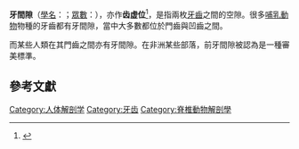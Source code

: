 {{Infobox anatomy
| Name        = 牙間隙
| Latin       = diastema
| Greek       = 
| GraySubject = 
| GrayPage    = 
| Image       = Crâne cheval.jpg
|image_size = 240px
| Caption     = 一隻[[馬|馬]]的頭骨。在其前端可以看見其門齒及凹齒之間的牙間隙。
| Width       = 
}}
'''牙間隙'''（[[學名|學名]]：{{lang|la|'''diastema'''}}；[[眾數|眾數]]：{{lang|la|'''diastemata'''}}），亦作'''齿虚位'''<ref>{{cite web |url=http://www.cas.cn/kxcb/kpwz/201312/t20131208_3992688.shtml |title=“鼠”事知多少? |date=2013-10-11 |accessdate=2015-04-07 |language=zh-hans |publisher=[[中国科学院|中国科学院]] |author=[[亚热带农业生态研究所|亚热带农业生态研究所]] |archive-date=2015-09-23 |archive-url=https://web.archive.org/web/20150923200718/http://www.cas.cn/kxcb/kpwz/201312/t20131208_3992688.shtml |dead-url=no }}</ref>，是指兩枚[[牙齒|牙齒]]之間的空隙。很多[[哺乳動物|哺乳動物]]物種的牙齒都有牙間隙，當中大多數都位於門齒與凹齒之間。

而某些人類在其門齒之間亦有牙間隙。在非洲某些部落，前牙間隙被認為是一種審美標準。

==參考文獻==
{{reflist}}

[[Category:人体解剖学|Category:人体解剖学]]
[[Category:牙齿|Category:牙齿]]
[[Category:脊椎動物解剖學|Category:脊椎動物解剖學]]